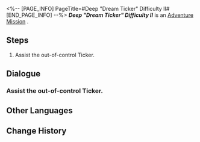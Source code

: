<%-- [PAGE_INFO]
PageTitle=#Deep "Dream Ticker" Difficulty II#
[END_PAGE_INFO] --%>
{{Stub|Dialogue.}}
{{Mission Infobox
|id            = 8020209
|title         = 
|image         = <!--Mission Deep "Dream Ticker" Difficulty II.png-->
|type          = Adventure
|event_name    = 
|chapter       = 
|requirements  = 
|summary       = <!--official mission summary from Fate's Atlas-->
|characters    = Trailblazer
|startLocation = [[<!--starting world-->]] - [[<!--starting area-->]]
|world         = <!--starting world-->
|area          = <!--starting area-->
|prev          = 
|next          = 
|rewards       = 
}}
'''''Deep "Dream Ticker" Difficulty II''''' is an [[Adventure Mission]]<!--in [world]-->.

==Steps==
# Assist the out-of-control Ticker.

<!--
==Gameplay Notes==

--><!--
==Trial Character==

-->
==Dialogue==
{{Stub Dialogue}}
===Assist the out-of-control Ticker.===
{{Mission Description|type=adventure|location=<!--to be added-->|Many prison areas have been taken over by these strange Tickers. You have to find a way to fix them, so they don't interfere with the rebuilding of Dreamville.}}
{{Dialogue Start}}
:{{tx}}
{{Dialogue End}}

==Other Languages==
{{Other Languages
|en   = Deep "Dream Ticker" Difficulty II
|zhs  = 深层「梦境迷钟」难度II
|zht  = 深層「夢境迷鐘」難度II
|ja   = 深層夢境「夢境の迷い時計」難易度II
|ko   = 깊은 층 「꿈세계 시계」 난이도 II
|es   = Minutero onírico profundo, dificultad&nbsp;II
|fr   = Profondeurs&nbsp;: «&nbsp;Horloge des rêves&nbsp;» difficulté&nbsp;II
|ru   = Нижний мир: Ходики Мира грёз II
|th   = "นาฬิกาในห้วงฝัน" ชั้นลึก ระดับความยาก II
|vi   = "Đồng Hồ Mộng Mị" Tầng Sâu - Độ Khó II
|de   = Tief „Traumuhr“ Schwierigkeitsgrad II
|id   = "Jam Dunia Mimpi" yang Dalam: Tingkat Kesulitan II
|pt   = "Relógio Onírico" Profundo Dificuldade II
}}

==Change History==
{{Change History|2.0}}
